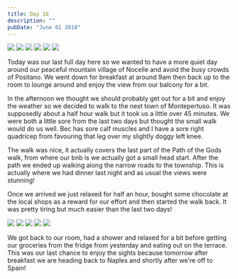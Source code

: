 ```yaml
---
title: Day 16
description: ""
pubDate: "June 01 2018"
---
```



<Grid columns={3}>
  <Img
    src="/src/content/travel/2018-europe/assets/6828e1d7-2bcd-47f0-ad51-39170215bcdc-639d8eb6a661963a071363a24fa8d3d17b441dfb.jpg"
    colSpan={2}
    rowSpan={2}
  />
  <Img src="/src/content/travel/2018-europe/assets/e1ac001a-d96d-40c9-a90f-ee2d456bcbc6-2d85a7d58ddb9cb1c295427a17d9cfc1178c96a1.jpg" />
  <Img src="/src/content/travel/2018-europe/assets/bfe3c47c-be24-4343-b8f1-811b382fbef3-5b4905e0fa341e1deb697a041ab6096bb736ec67.jpg" />
  <Img src="/src/content/travel/2018-europe/assets/ddeb9d70-0cad-4434-ae48-6c7f12ce4abf-52603885db74145565962625a6b488f70669d770.jpg" />
  <Img src="/src/content/travel/2018-europe/assets/c3742f44-b915-461c-b613-c10494cb0bb6-09ca5d819f5befa7f1113b4ef3732b1bd23df542.jpg" />
  <Img src="/src/content/travel/2018-europe/assets/d397b75a-0607-400b-a593-139ec38752f2-03576472f9841f4a45fc0198a9520ed642ba5b62.jpg" />
</Grid>

Today was our last full day here so we wanted to have a more quiet day around our peaceful mountain village of Nocelle and avoid the busy crowds of Positano. We went down for breakfast at around 9am then back up to the room to lounge around and enjoy the view from our balcony for a bit.

In the afternoon we thought we should probably get out for a bit and enjoy the weather so we decided to walk to the next town of Montepertuso. It was supposedly about a half hour walk but it took us a little over 45 minutes. We were both a little sore from the last two days but thought the small walk would do us well. Bec has sore calf muscles and I have a sore right quadricep from favouring that leg over my slightly doggy left knee.

The walk was nice, it actually covers the last part of the Path of the Gods walk, from where our bnb is we actually got a small head start. After the path we ended up walking along the narrow roads to the township. This is actually where we had dinner last night and as usual the views were stunning!

Once we arrived we just relaxed for half an hour, bought some chocolate at the local shops as a reward for our effort and then started the walk back. It was pretty tiring but much easier than the last two days!

<Grid columns={6}>
  <Img
    src="/src/content/travel/2018-europe/assets/eeb0e72e-ca0b-49fb-9744-15619c93a11e-8fb47e75c488d838f7f9f8b949455aa7534d24b6.jpg"
    colSpan={2}
  />
  <Img
    src="/src/content/travel/2018-europe/assets/dd4c4e58-f2fa-4006-9f35-54ab66814e8b-f12035b81b0b5e5e4cfd5cdc3241ebadd407a6e8.jpg"
    colSpan={2}
  />
  <Img
    src="/src/content/travel/2018-europe/assets/9093ba45-875a-46bc-8a20-cb3f0a1734c0-2cbf45657077068bb2a6ad83931ad7162e230acf.jpg"
    colSpan={2}
  />
  <Img
    src="/src/content/travel/2018-europe/assets/8d671363-664d-43c5-9db5-a246386e36f7-2981a90d929313266e7dc98b4303b08f906e1188.jpg"
    colSpan={3}
  />
  <Img
    src="/src/content/travel/2018-europe/assets/9e2f4734-08e1-40b2-8b80-afea9831a308-0565959146bc2d7324dbb5136196a848517b717d.jpg"
    colSpan={3}
  />
</Grid>

We got back to our room, had a shower and relaxed for a bit before getting our groceries from the fridge from yesterday and eating out on the terrace. This was our last chance to enjoy the sights because tomorrow after breakfast we are heading back to Naples and shortly after we're off to Spain!
